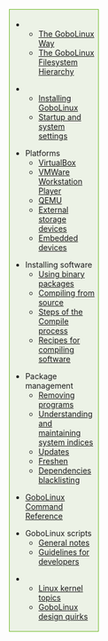 <div style="float:right; border: 1px solid #6eb927; padding: .3em; width: 30%; background-color:#ecf2e6; margin-top: 0; margin-left: 10px; margin-bottom: 10px;">

** [[The GoboLinux Way]]
** [[The GoboLinux Filesystem Hierarchy]]

** [[Installing GoboLinux]]
** [[Configuring-the-boot-process| Startup and system settings]]

* Platforms
** [[Running under VirtualBox|VirtualBox]]
** [[Running under VMWare Workstation Player|VMWare Workstation Player]]
** [[Installing-GoboLinux-under-QEMU|QEMU]]
** [[Installing to external storage devices|External storage devices]]
** [[https://gobolinux.org/doc/articles/going_embedded.html | Embedded devices ]]

* Installing software
** [[Using binary packages]]
** [[Compiling from source]]
** [[https://gobolinux.org/scripts.html|Steps of the Compile process]]
** [[Recipe|Recipes for compiling software]]

* Package management
** [[Removing programs]]
** [[Understanding and maintaining system indices]]
** [[Updating-packages | Updates]]
** [[Freshen]]
** [[Dependencies blacklisting]]

* [[GoboLinux Command Reference]]

* GoboLinux scripts
** [[General notes about the scripts|General notes]]
** [[Guidelines for script authors|Guidelines for developers]]

** [[Linux kernel topics]]
** [[GoboLinux dark corners|GoboLinux design quirks]]
</div>
